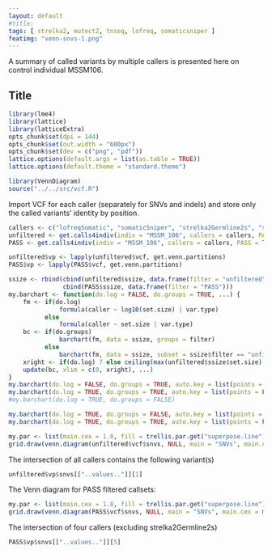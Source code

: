 ```yaml
---
layout: default
#title: 
tags: [ strelka2, mutect2, tnseq, lofreq, somaticsniper ]
featimg: "venn-snvs-1.png"
---
```


A summary of called variants by multiple callers is presented here on control individual MSSM106.

## Title

```r
library(lme4)
library(lattice)
library(latticeExtra)
opts_chunk$set(dpi = 144)
opts_chunk$set(out.width = "600px")
opts_chunk$set(dev = c("png", "pdf"))
lattice.options(default.args = list(as.table = TRUE))
lattice.options(default.theme = "standard.theme")
```

```r
library(VennDiagram)
source("../../src/vcf.R")
```

Import VCF for each caller (separately for SNVs and indels) and store only the called variants' identity by position.

```r
callers <- c("lofreqSomatic", "somaticSniper", "strelka2Germline2s", "strelka2Somatic", "TNseq")
unfiltered <- get.calls4indiv(indiv = "MSSM_106", callers = callers, PASS = FALSE)
PASS <- get.calls4indiv(indiv = "MSSM_106", callers = callers, PASS = TRUE)
```

```r
unfiltered$vp <- lapply(unfiltered$vcf, get.venn.partitions)
PASS$vp <- lapply(PASS$vcf, get.venn.partitions)
```

```r
ssize <- rbind(cbind(unfiltered$ssize, data.frame(filter = "unfiltered")),
               cbind(PASS$ssize, data.frame(filter = "PASS")))
my.barchart <- function(do.log = FALSE, do.groups = TRUE, ...) {
    fm <- if(do.log)
              formula(caller ~ log10(set.size) | var.type)
          else
              formula(caller ~ set.size | var.type)
    bc <- if(do.groups)
              barchart(fm, data = ssize, groups = filter)
          else
              barchart(fm, data = ssize, subset = ssize$filter == "unfiltered")
    xright <- if(do.log) 7 else ceiling(max(unfiltered$ssize$set.size) / 1e6) * 1e6
    update(bc, xlim = c(0, xright), ...)
}
my.barchart(do.log = FALSE, do.groups = TRUE, auto.key = list(points = FALSE, rectangles = TRUE))
my.barchart(do.log = TRUE, do.groups = TRUE, auto.key = list(points = FALSE, rectangles = TRUE))
#my.barchart(do.log = TRUE, do.groups = FALSE)
```

```r
my.barchart(do.log = TRUE, do.groups = FALSE, auto.key = list(points = FALSE, rectangles = TRUE))[1]
my.barchart(do.log = TRUE, do.groups = TRUE, auto.key = list(points = FALSE, rectangles = TRUE))[1]
```

```r
my.par <- list(main.cex = 1.8, fill = trellis.par.get("superpose.line")$col[seq_along(callers)], col = "gray", cat.cex = 1.4)
grid.draw(venn.diagram(unfiltered$vcf$snvs, NULL, main = "SNVs", main.cex = my.par$main.cex, fill = my.par$fill, col = my.par$col, cat.cex = my.par$cat.cex))
```

The intersection of all callers contains the following variant(s)

```r
unfiltered$vp$snvs[["..values.."]][1]
```

The Venn diagram for PASS filtered callsets:

```r
my.par <- list(main.cex = 1.8, fill = trellis.par.get("superpose.line")$col[seq_along(callers)], col = "gray", cat.cex = 1.4)
grid.draw(venn.diagram(PASS$vcf$snvs, NULL, main = "SNVs", main.cex = my.par$main.cex, fill = my.par$fill, col = my.par$col, cat.cex = my.par$cat.cex))
```

The intersection of four callers (excluding strelka2Germline2s)

```r
PASS$vp$snvs[["..values.."]][5]
```


